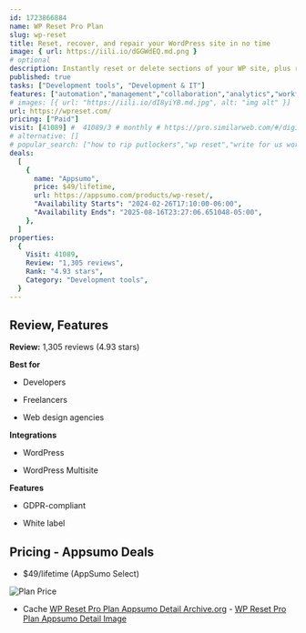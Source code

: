 ```yaml
---
id: 1723866884
name: WP Reset Pro Plan
slug: wp-reset
title: Reset, recover, and repair your WordPress site in no time
image: { url: https://iili.io/dGGWdEQ.md.png }
# optional
description: Instantly reset or delete sections of your WP site, plus restore hacked or damaged sitesCreate Collections of your favorite themes and plugins to easily install on new sitesEasily manage all sites, licenses, Snapshots, and Collections in the dashboard
published: true
tasks: ["Development tools", "Development & IT"]
features: ["automation","management","collaboration","analytics","workflow"]
# images: [{ url: "https://iili.io/dI8yiYB.md.jpg", alt: "img alt" }]
url: https://wpreset.com/
pricing: ["Paid"]
visit: [41089] #  41089/3 # monthly # https://pro.similarweb.com/#/digitalsuite/websiteanalysis/home
# alternative: []
# popular_search: ["how to rip putlockers","wp reset","write for us wordpress","view without following.com","open insta posts without follow private"]
deals:
  [
    {
      name: "Appsumo",
      price: $49/lifetime,
      url: https://appsumo.com/products/wp-reset/,
      "Availability Starts": "2024-02-26T17:10:00-06:00",
      "Availability Ends": "2025-08-16T23:27:06.651048-05:00",
    },
  ]
properties:
  {
    Visit: 41089,
    Review: "1,305 reviews",
    Rank: "4.93 stars",
    Category: "Development tools",
  }
---
```


## Review, Features

**Review:** 1,305 reviews (4.93 stars)

**Best for**

- Developers

- Freelancers

- Web design agencies

**Integrations**

- WordPress

- WordPress Multisite

**Features**

- GDPR-compliant

- White label

## Pricing - Appsumo Deals

- $49/lifetime (AppSumo Select)

<Img src="https://iili.io/dGMJuIV.png" alt="Plan Price" />

- Cache [WP Reset Pro Plan Appsumo Detail Archive.org](https://web.archive.org/web/*/https://appsumo.com/products/wp-reset/) - [WP Reset Pro Plan Appsumo Detail Image](https://iili.io/dGMJeYG.png)
